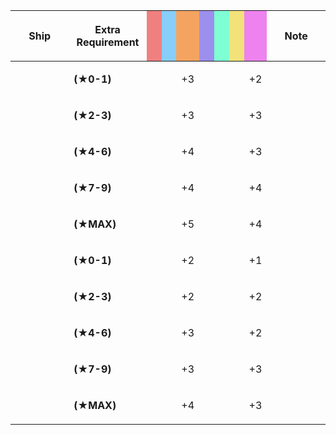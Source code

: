{|class="wikitable" style="width:100%; text-align: center; vertical-align: middle;"
|-
! style="width: 20%;" | Ship
! style="width: 25%;" | Extra Requirement
! style="width: 5%; background-color: lightcoral;" | {{Firepower}}
! style="width: 5%; background-color: lightskyblue;" | {{Torpedo}}
! style="width: 5%; background-color: sandybrown;" | {{AA}}
! style="width: 5%; background-color: #9C8FEE;" | {{ASW}}
! style="width: 5%; background-color: #7fffd4;" | {{LOS}}
! style="width: 5%; background-color: #F2E279;" | {{Armor}}
! style="width: 5%; background-color: violet;" | {{Evasion}}
! style="width: 20%;" | Note
|-
! rowspan="5"|{{ShipLink|Conte di Cavour}}
| style="text-align:left;" | '''(★0-1)'''
| || || +3 || || || || +2
| style="text-align:left;" | 
|-
| style="text-align:left;" | '''(★2-3)'''
| || || +3 || || || || +3
| style="text-align:left;" | 
|-
| style="text-align:left;" | '''(★4-6)'''
| || || +4 || || || || +3
| style="text-align:left;" | 
|-
| style="text-align:left;" | '''(★7-9)'''
| || || +4 || || || || +4
| style="text-align:left;" | 
|-
| style="text-align:left;" | '''(★MAX)'''
| || || +5 || || || || +4
| style="text-align:left;" | 
|-
! rowspan="5"|{{ShipLink|Littorio|Zara|Aquila|Duca degli Abruzzi|text=Other Italian Ships}}
| style="text-align:left;" | '''(★0-1)'''
| || || +2 || || || || +1
| style="text-align:left;" | 
|-
| style="text-align:left;" | '''(★2-3)'''
| || || +2 || || || || +2
| style="text-align:left;" | 
|-
| style="text-align:left;" | '''(★4-6)'''
| || || +3 || || || || +2
| style="text-align:left;" | 
|-
| style="text-align:left;" | '''(★7-9)'''
| || || +3 || || || || +3
| style="text-align:left;" | 
|-
| style="text-align:left;" | '''(★MAX)'''
| || || +4 || || || || +3
| style="text-align:left;" | 
|}